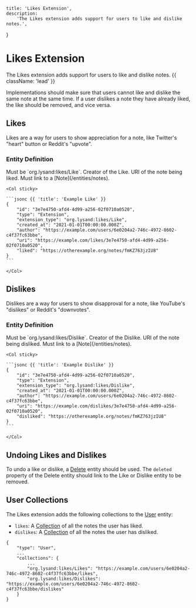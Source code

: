     title: 'Likes Extension',
    description:
        'The Likes extension adds support for users to like and dislike notes.',
}

# Likes Extension

The Likes extension adds support for users to like and dislike notes. {{ className: 'lead' }}

Implementations should make sure that users cannot like and dislike the same note at the same time. If a user dislikes a note they have already liked, the like should be removed, and vice versa.

## Likes

Likes are a way for users to show appreciation for a note, like Twitter's "heart" button or Reddit's "upvote".

### Entity Definition

<Row>
    <Col>
        <Properties>
            <Property name="extension_type" type="string" required={true}>
                Must be `org.lysand:likes/Like`.
            </Property>
            <Property name="author" type="URI" required={true} typeLink="/types#uri">
                Creator of the Like.
            </Property>
            <Property name="liked" type="URI" required={true} typeLink="/types#uri">
                URI of the note being liked. Must link to a [Note](/entities/notes).
            </Property>
        </Properties>
    </Col>

    <Col sticky>

    ```jsonc {{ 'title': 'Example Like' }}
    {
        "id": "3e7e4750-afd4-4d99-a256-02f0710a0520",
        "type": "Extension",
        "extension_type": "org.lysand:likes/Like",
        "created_at": "2021-01-01T00:00:00.000Z",
        "author": "https://example.com/users/6e0204a2-746c-4972-8602-c4f37fc63bbe",
        "uri": "https://example.com/likes/3e7e4750-afd4-4d99-a256-02f0710a0520",
        "liked": "https://otherexample.org/notes/fmKZ763jzIU8"
    }
    ```

    </Col>
</Row>

## Dislikes

Dislikes are a way for users to show disapproval for a note, like YouTube's "dislikes" or Reddit's "downvotes".

### Entity Definition

<Row>
    <Col>
        <Properties>
            <Property name="extension_type" type="string" required={true}>
                Must be `org.lysand:likes/Dislike`.
            </Property>
            <Property name="author" type="URI" required={true} typeLink="/types#uri">
                Creator of the Dislike.
            </Property>
            <Property name="disliked" type="URI" required={true} typeLink="/types#uri">
                URI of the note being disliked. Must link to a [Note](/entities/notes).
            </Property>
        </Properties>
    </Col>

    <Col sticky>

    ```jsonc {{ 'title': 'Example Dislike' }}
    {
        "id": "3e7e4750-afd4-4d99-a256-02f0710a0520",
        "type": "Extension",
        "extension_type": "org.lysand:likes/Dislike",
        "created_at": "2021-01-01T00:00:00.000Z",
        "author": "https://example.com/users/6e0204a2-746c-4972-8602-c4f37fc63bbe",
        "uri": "https://example.com/dislikes/3e7e4750-afd4-4d99-a256-02f0710a0520",
        "disliked": "https://otherexample.org/notes/fmKZ763jzIU8"
    }
    ```

    </Col>
</Row>

## Undoing Likes and Dislikes

To undo a like or dislike, a [Delete](/entities/deletes) entity should be used. The `deleted` property of the Delete entity should link to the Like or Dislike entity to be removed.

## User Collections

The Likes extension adds the following collections to the [User](/entities/users) entity:

- `likes`: A [Collection](/structures/collection) of all the notes the user has liked.
- `dislikes`: A [Collection](/structures/collection) of all the notes the user has disliked.

```jsonc
{
    "type": "User",
    ...
    "collections": {
        ...
        "org.lysand:likes/Likes": "https://example.com/users/6e0204a2-746c-4972-8602-c4f37fc63bbe/likes",
        "org.lysand:likes/Dislikes": "https://example.com/users/6e0204a2-746c-4972-8602-c4f37fc63bbe/dislikes"
    }
}
